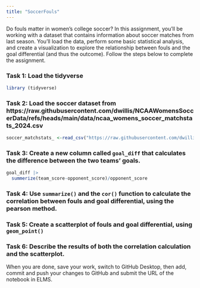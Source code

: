 ```yaml
---
title: "SoccerFouls"
---
```


Do fouls matter in women's college soccer? In this assignment, you'll be working with a dataset that contains information about soccer matches from last season. You'll load the data, perform some basic statistical analysis, and create a visualization to explore the relationship between fouls and the goal differential (and thus the outcome). Follow the steps below to complete the assignment.

### Task 1: Load the tidyverse
```r
library (tidyverse)
```


### Task 2: Load the soccer dataset from https://raw.githubusercontent.com/dwillis/NCAAWomensSoccerData/refs/heads/main/data/ncaa_womens_soccer_matchstats_2024.csv
```r
soccer_matchstats_ <-read_csv("https://raw.githubusercontent.com/dwillis/NCAAWomensSoccerData/refs/heads/main/data/ncaa_womens_soccer_matchstats_2024.csv")

```

### Task 3: Create a new column called `goal_diff` that calculates the difference between the two teams' goals.
```r
goal_diff |> 
  summerize(team_score-opponent_score)/opponent_score 
```


### Task 4: Use `summarize()` and the `cor()` function to calculate the correlation between fouls and goal differential, using the pearson method.



### Task 5: Create a scatterplot of fouls and goal differential, using `geom_point()`


### Task 6: Describe the results of both the correlation calculation and the scatterplot.


When you are done, save your work, switch to GitHub Desktop, then add, commit and push your changes to GitHub and submit the URL of the notebook in ELMS.
